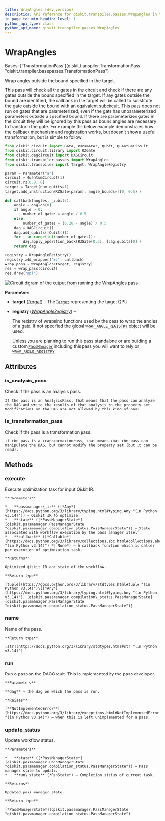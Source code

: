 ```yaml
---
title: WrapAngles (dev version)
description: API reference for qiskit.transpiler.passes.WrapAngles in the dev version of qiskit
in_page_toc_min_heading_level: 1
python_api_type: class
python_api_name: qiskit.transpiler.passes.WrapAngles
---
```


# WrapAngles

<Class id="qiskit.transpiler.passes.WrapAngles" isDedicatedPage={true} github="https://github.com/Qiskit/qiskit/tree/main/qiskit/transpiler/passes/utils/wrap_angles.py#L23-L90" signature="qiskit.transpiler.passes.WrapAngles(*args, **kwargs)" modifiers="class">
  Bases: [`TransformationPass`](qiskit.transpiler.TransformationPass "qiskit.transpiler.basepasses.TransformationPass")

  Wrap angles outside the bound specified in the target.

  This pass will check all the gates in the circuit and check if there are any gates outside the bound specified in the target. If any gates outside the bound are identified, the callback in the target will be called to substitute the gate outside the bound with an equivalent subcircuit. This pass does not run on gates that are parameterized, even if the gate has unparameterized parameters outside a specified bound. If there are parameterized gates in the circuit they will be ignored by this pass as bound angles are necessary to transform the gate. For example the below example demonstrates how the callback mechanism and registration works, but doesn’t show a useful transformation, but is simple to follow:

  ```python
  from qiskit.circuit import Gate, Parameter, Qubit, QuantumCircuit
  from qiskit.circuit.library import RZGate
  from qiskit.dagcircuit import DAGCircuit
  from qiskit.transpiler.passes import WrapAngles
  from qiskit.transpiler import Target, WrapAngleRegistry

  param = Parameter("a")
  circuit = QuantumCircuit(1)
  circuit.rz(6.8, 0)
  target = Target(num_qubits=1)
  target.add_instruction(RZGate(param), angle_bounds=[(0, 0.5)])

  def callback(angles, _qubits):
      angle = angles[0]
      if angle > 0:
          number_of_gates = angle / 0.5
      else:
          number_of_gates = (6.28 - angle) / 0.5
      dag = DAGCircuit()
      dag.add_qubits([Qubit()])
      for _ in range(int(number_of_gates)):
          dag.apply_operation_back(RZGate(0.5), [dag.qubits[0]])
      return dag

  registry = WrapAngleRegistry()
  registry.add_wrapper("rz", callback)
  wrap_pass = WrapAngles(target, registry)
  res = wrap_pass(circuit)
  res.draw("mpl")
  ```

  ![Circuit digram of the output from running the WrapAngles pass](/docs/images/api/qiskit/dev/qiskit-transpiler-passes-WrapAngles-1.avif)

  **Parameters**

  *   **target** ([*Target*](qiskit.transpiler.Target "qiskit.transpiler.Target")) – The [`Target`](qiskit.transpiler.Target "qiskit.transpiler.Target") representing the target QPU.

  *   **registry** ([*WrapAngleRegistry*](qiskit.transpiler.WrapAngleRegistry "qiskit.transpiler.WrapAngleRegistry")) –

      The registry of wrapping functions used by the pass to wrap the angles of a gate. If not specified the global [`WRAP_ANGLE_REGISTRY`](transpiler_passes#qiskit.transpiler.passes.qiskit.transpiler.passes.utils.wrap_angles.WRAP_ANGLE_REGISTRY "qiskit.transpiler.passes.qiskit.transpiler.passes.utils.wrap_angles.WRAP_ANGLE_REGISTRY") object will be used.

      Unless you are planning to run this pass standalone or are building a custom [`PassManager`](qiskit.transpiler.PassManager "qiskit.transpiler.PassManager") including this pass you will want to rely on [`WRAP_ANGLE_REGISTRY`](transpiler_passes#qiskit.transpiler.passes.qiskit.transpiler.passes.utils.wrap_angles.WRAP_ANGLE_REGISTRY "qiskit.transpiler.passes.qiskit.transpiler.passes.utils.wrap_angles.WRAP_ANGLE_REGISTRY").

  ## Attributes

  ### is\_analysis\_pass

  <Attribute id="qiskit.transpiler.passes.WrapAngles.is_analysis_pass">
    Check if the pass is an analysis pass.

    If the pass is an AnalysisPass, that means that the pass can analyze the DAG and write the results of that analysis in the property set. Modifications on the DAG are not allowed by this kind of pass.
  </Attribute>

  ### is\_transformation\_pass

  <Attribute id="qiskit.transpiler.passes.WrapAngles.is_transformation_pass">
    Check if the pass is a transformation pass.

    If the pass is a TransformationPass, that means that the pass can manipulate the DAG, but cannot modify the property set (but it can be read).
  </Attribute>

  ## Methods

  ### execute

  <Function id="qiskit.transpiler.passes.WrapAngles.execute" github="https://github.com/Qiskit/qiskit/tree/main/qiskit/transpiler/basepasses.py#L161-L180" signature="execute(passmanager_ir, state, callback=None)">
    Execute optimization task for input Qiskit IR.

    **Parameters**

    *   **passmanager\_ir** ([*Any*](https://docs.python.org/3/library/typing.html#typing.Any "(in Python v3.14)")) – Qiskit IR to optimize.
    *   **state** ([*PassManagerState*](qiskit.passmanager.PassManagerState "qiskit.passmanager.compilation_status.PassManagerState")) – State associated with workflow execution by the pass manager itself.
    *   **callback** ([*Callable*](https://docs.python.org/3/library/collections.abc.html#collections.abc.Callable "(in Python v3.14)") *| None*) – A callback function which is caller per execution of optimization task.

    **Returns**

    Optimized Qiskit IR and state of the workflow.

    **Return type**

    [tuple](https://docs.python.org/3/library/stdtypes.html#tuple "(in Python v3.14)")\[[*Any*](https://docs.python.org/3/library/typing.html#typing.Any "(in Python v3.14)"), [qiskit.passmanager.compilation\_status.PassManagerState](qiskit.passmanager.PassManagerState "qiskit.passmanager.compilation_status.PassManagerState")]
  </Function>

  ### name

  <Function id="qiskit.transpiler.passes.WrapAngles.name" github="https://github.com/Qiskit/qiskit/tree/main/qiskit/passmanager/base_tasks.py#L68-L70" signature="name()">
    Name of the pass.

    **Return type**

    [str](https://docs.python.org/3/library/stdtypes.html#str "(in Python v3.14)")
  </Function>

  ### run

  <Function id="qiskit.transpiler.passes.WrapAngles.run" github="https://github.com/Qiskit/qiskit/tree/main/qiskit/transpiler/passes/utils/wrap_angles.py#L88-L90" signature="run(dag)">
    Run a pass on the DAGCircuit. This is implemented by the pass developer.

    **Parameters**

    **dag** – the dag on which the pass is run.

    **Raises**

    [**NotImplementedError**](https://docs.python.org/3/library/exceptions.html#NotImplementedError "(in Python v3.14)") – when this is left unimplemented for a pass.
  </Function>

  ### update\_status

  <Function id="qiskit.transpiler.passes.WrapAngles.update_status" github="https://github.com/Qiskit/qiskit/tree/main/qiskit/transpiler/basepasses.py#L182-L190" signature="update_status(state, run_state)">
    Update workflow status.

    **Parameters**

    *   **state** ([*PassManagerState*](qiskit.passmanager.PassManagerState "qiskit.passmanager.compilation_status.PassManagerState")) – Pass manager state to update.
    *   **run\_state** (*RunState*) – Completion status of current task.

    **Returns**

    Updated pass manager state.

    **Return type**

    [*PassManagerState*](qiskit.passmanager.PassManagerState "qiskit.passmanager.compilation_status.PassManagerState")
  </Function>
</Class>

